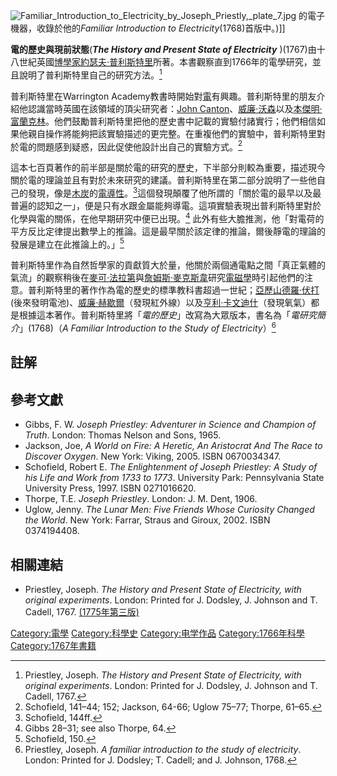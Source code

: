 {{Infobox Book 
| name = 電的歷史與現前狀態
| title_orig = {{lang|en|The history and present state of electricity, with original experiments}}
| translator = 
| image = [[File:The_History_and_Present_State_of_Electricity.png|150px]]
| image_caption = 扉頁
| author = [[約瑟夫·普利斯特里|約瑟夫·普利斯特里]]
| illustrator = 
| cover_artist = 
| country = [[倫敦|倫敦]]
| language = [[英文|英文]]
| series = 
| subject = [[電學|電學]]
| genre = 
| publisher = 約瑟夫·普利斯特里
| release_date = 1767年
| media_type = 
| pages = 736頁
| isbn = 
| preceded_by = 
| followed_by = 
}}
[[Image:Familiar_Introduction_to_Electricity_by_Joseph_Priestly,_plate_7.jpg|right]] 的電子機器，收錄於他的''Familiar Introduction to Electricity''(1768)首版中。)]]<!-- Please don't correct "Priestly" within the filename. This is the filename (and the misspelling within the filename is unlikely to be noticed by readers of this page, let alone worry them). -->

'''電的歷史與現前狀態'''('''''The History and Present State of Electricity''''' )(1767)由十八世紀英國[[博學家|博學家]][[約瑟夫·普利斯特里|約瑟夫·普利斯特里]]所著。本書觀察直到1766年的電學研究，並且說明了普利斯特里自己的研究方法。<ref>Priestley, Joseph. ''The History and Present State of Electricity, with original experiments''. London: Printed for J. Dodsley, J. Johnson and T. Cadell, 1767.</ref> 

普利斯特里在Warrington Academy教書時開始對[[電|電]]有興趣。普利斯特里的朋友介紹他認識當時英國在該領域的頂尖研究者：[[John_Canton|John Canton]]、[[威廉·沃森_(科學家)|威廉·沃森]]以及[[本傑明·富蘭克林|本傑明·富蘭克林]]。他們鼓勵普利斯特里把他的歷史書中記載的實驗付諸實行；他們相信如果他親自操作將能夠把該實驗描述的更完整。在重複他們的實驗中，普利斯特里對於電的問題感到疑惑，因此促使他設計出自己的實驗方式。<ref>Schofield, 141–44; 152; Jackson, 64-66; Uglow 75–77; Thorpe, 61–65.</ref> 

這本七百頁著作的前半部是關於電的研究的歷史，下半部分則較為重要，描述現今關於電的理論並且有對於未來研究的建議。普利斯特里在第二部分說明了一些他自己的發現，像是[[木炭|木炭]]的[[電導|電導性]]。<ref>Schofield, 144ff.</ref>這個發現顛覆了他所謂的「關於電的最早以及最普遍的認知之一」，便是只有水跟金屬能夠導電。這項實驗表現出普利斯特里對於化學與電的關係，在他早期研究中便已出現。<ref>Gibbs 28–31; see also Thorpe, 64.</ref> 此外有些大膽推測，他「對電荷的平方反比定律提出數學上的推論。這是最早關於該定律的推論，爾後靜電的理論的發展是建立在此推論上的。」<ref>Schofield, 150.</ref><!--perhaps someone who understand this a bit better than I do could paraphrase this quotation? (Awadewit)--> 

普利斯特里作為自然哲學家的貢獻質大於量，他關於兩個通電點之間「真正氣體的氣流」的觀察稍後在[[麥可·法拉第|麥可·法拉第]]與[[詹姆斯·麥克斯韋|詹姆斯·麥克斯韋]]研究[[電磁學|電磁學]]時引起他們的注意。普利斯特里的著作作為電的歷史的標準教科書超過一世紀；[[亞歷山德羅·伏打|亞歷山德羅·伏打]](後來發明電池)、[[威廉·赫歇爾|威廉·赫歇爾]]（發現紅外線）以及[[亨利·卡文迪什|亨利·卡文迪什]]（發現氧氣）都是根據這本著作。普利斯特里將「''電的歷史''」改寫為大眾版本，書名為「''電研究簡介''」(1768)（''A Familiar Introduction to the Study of Electricity''）<ref>Priestley, Joseph. ''A familiar introduction to the study of electricity''. London: Printed for J. Dodsley; T. Cadell; and J. Johnson, 1768.</ref>

==註解==
{{reflist|2}}

==參考文獻==
*Gibbs, F. W. ''Joseph Priestley: Adventurer in Science and Champion of Truth''. London: Thomas Nelson and Sons, 1965.
*Jackson, Joe, ''A World on Fire: A Heretic, An Aristocrat And The Race to Discover Oxygen''. New York: Viking, 2005. ISBN 0670034347.
*Schofield, Robert E. ''The Enlightenment of Joseph Priestley: A Study of his Life and Work from 1733 to 1773''. University Park: Pennsylvania State University Press, 1997. ISBN 0271016620.
*Thorpe, T.E. ''Joseph Priestley''. London: J. M. Dent, 1906. 
*Uglow, Jenny. ''The Lunar Men: Five Friends Whose Curiosity Changed the World''. New York: Farrar, Straus and Giroux, 2002. ISBN 0374194408.

==相關連結==
*Priestley, Joseph. ''The History and Present State of Electricity, with original experiments''. London: Printed for J. Dodsley, J. Johnson and T. Cadell, 1767.  [http://books.google.com/books?id=20lkAAAAMAAJ&printsec=frontcover&dq=history+electricity&lr=&as_brr=1#PPP7,M2 (1775年第三版)]

{{DEFAULTSORT:History and Present State of Electricity, The}}
[[Category:電學|Category:電學]]
[[Category:科學史|Category:科學史]]
[[Category:电学作品|Category:电学作品]]
[[Category:1766年科學|Category:1766年科學]]
[[Category:1767年書籍|Category:1767年書籍]]